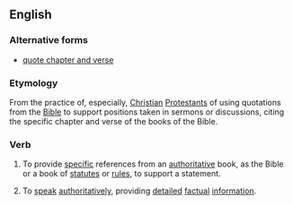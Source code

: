 ==English==

===Alternative forms===
* [[quote chapter and verse]]

===Etymology===
From the practice of, especially, [[Christian]] [[Protestant]]s of using quotations from the [[Bible]] to support positions taken in sermons or discussions, citing the specific chapter and verse of the books of the Bible.

===Verb===
{{head|en|verb|head=[[cite]] [[chapter]] [[and]] [[verse]]}}

# To provide [[specific]] references from an [[authoritative]] book, as the Bible or a book of [[statutes]] or [[rule]]s, to support a statement.
# {{context|idiomatic|lang=en}} To [[speak]] [[authoritatively]], providing [[detail]]ed [[factual]] [[information]].